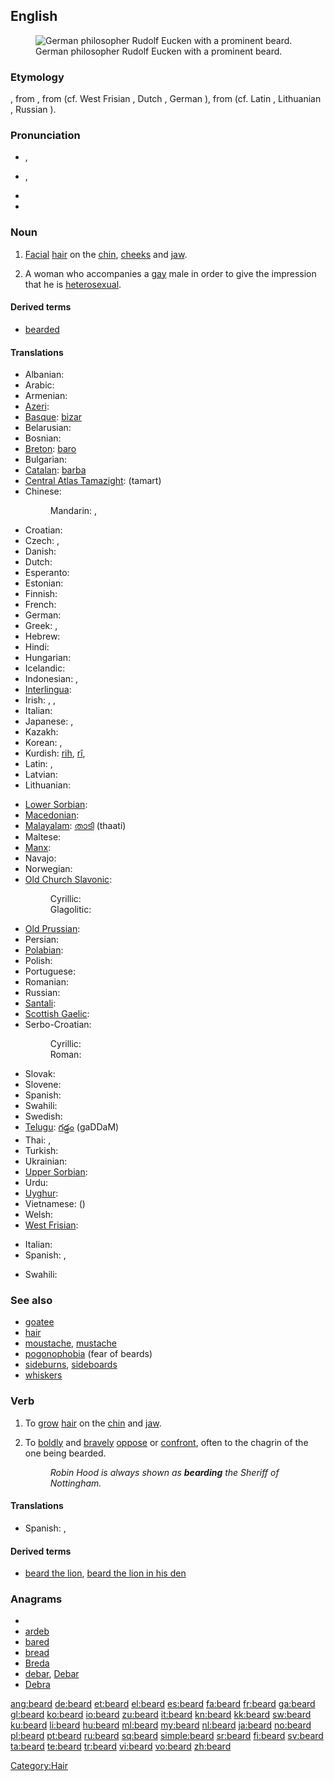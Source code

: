 ==English==
{{wikipedia}}
[[Image:Eucken-im-Alter.png|thumb|right|German philosopher Rudolf Eucken with a prominent beard.]]

===Etymology===
{{etyl|enm}} {{term|berd|lang=enm}}, from {{etyl|ang}} {{term|beard|lang=ang}}, from {{proto|Germanic|ƀarđaz}} (cf. West Frisian {{term|burd|lang=fry}}, Dutch {{term|baard|lang=nl}}, German {{term|Bart|lang=de}}), from {{proto|Indo-European|bʰardʰ-eh₂}} (cf. Latin {{term|barba|lang=la}}, Lithuanian {{term|barzdà|lang=lt}}, Russian {{term|sc=Cyrl|борода|tr=borodá|lang=ru}}).

===Pronunciation===
* {{a|UK}} {{IPA|/bɪə(ɹ)d/}}, {{SAMPA|/bI@(r\)d/}}
* {{a|US}} {{IPA|/bɪɹd/|/biɚd}}, {{SAMPA|/bir\d/|/bi@`d/}}
* {{audio|en-us-beard.ogg|Audio (US)}}
* {{rhymes|ɪə(r)d}}

===Noun===
{{en-noun}}

# [[facial|Facial]] [[hair]] on the [[chin]], [[cheeks]] and [[jaw]].
# {{context|gay slang}} A woman who accompanies a [[gay]] male in order to give the impression that he is [[heterosexual]].

====Derived terms====
* [[bearded]]

====Translations====
{{trans-top|facial hair}}
* Albanian: {{t-|sq|mjekër|xs=Albanian}}
* Arabic: {{t-|ar|لحية|f|alt=لِحْيَة|tr=líHya}}
* Armenian: {{t|hy|մորուք|tr=moruk'|sc=Armn}}
* [[Azeri]]: {{t+|az|saqqal|xs=Azeri}}
* [[Basque]]: [[bizar]]
* Belarusian: {{t-|be|барада|f|tr=baradá|xs=Belarusian}}
* Bosnian: {{t-|bs|brada|f}}
* [[Breton]]: [[baro]] {{m}}
* Bulgarian: {{t+|bg|брада|f|tr=bradá}}
* [[Catalan]]: [[barba]] {{f}}
* [[Central Atlas Tamazight]]: {{Tfng|[[ⵜⴰⵎⴰⵔⵜ]]}} (tamart) {{f}}
* Chinese:
*: Mandarin: {{t|zh|鬍子|sc=Hani}}, {{t|zh|胡子|tr=húzi|sc=Hani}}
* Croatian: {{t+|hr|brada|f}}
* Czech: {{t-|cs|brada|f}}, {{t+|cs|vous|m}}
* Danish: {{t-|da|skæg|n}}
* Dutch: {{t+|nl|baard|m}}
* Esperanto: {{t-|eo|barbo|xs=Esperanto}}
* Estonian: {{t-|et|habe}}
* Finnish: {{t+|fi|parta}}
* French: {{t+|fr|barbe|f}}
* German: {{t+|de|Bart|m}}
* Greek: {{t+|el|γένι|n|tr=géni}}, {{t|el|γενειάδα|f|tr=geneiáda|sc=Grek}}
* Hebrew: {{t|he|זקן|n|tr=zaqan|sc=Hebr}}
* Hindi: {{t|hi|दाढी|tr=dāḍhī|sc=Deva}}
* Hungarian: {{t+|hu|szakáll}}
* Icelandic: {{t+|is|skegg|n}}
* Indonesian: {{t|id|janggut|xs=Indonesian}}, {{t|id|jenggot|xs=Indonesian}}
* [[Interlingua]]: {{t-|ia|barba|xs=Interlingua}}
* Irish: {{t+|ga|féasóg|f|xs=Irish}}, {{t-|ga|meigeall|m|xs=Irish}}, {{t-|ga|ulcha|f|xs=Irish}}
* Italian: {{t+|it|barba|f}}
* Japanese: {{t|ja|顎鬚|tr=あごひげ, agohige}}, {{t|ja|あごひげ|tr=agohige|sc=Jpan}}
* Kazakh: {{t-|kk|сақал|tr=saqal|sc=Cyrl|xs=Kazakh}}
* Korean: {{t|ko|수염|tr=suyeom|sc=Kore}}, {{t|ko|턱수염|tr=teoksuyeom|sc=Kore}}
* Kurdish: [[rih]], [[rî]], {{ku-Arab|[[ڕیش]]}}
* Latin: {{t+|la|barba}}, {{t|la|barba|f}}
* Latvian: {{t-|lv|bārda|f|xs=Latvian}}
* Lithuanian: {{t+|lt|barzda|f|xs=Lithuanian}}
{{trans-mid}}
* [[Lower Sorbian]]: {{tø|dsb|borda|f|xs=Lower Sorbian}}
* [[Macedonian]]: {{t-|mk|брада|f|tr=bráda}}
* [[Malayalam]]: [[താടി]] (thaati)
* Maltese: {{t-|mt|daqna|f|xs=Maltese}}
* [[Manx]]: {{t-|gv|faasaag|xs=Manx}}
* Navajo: {{tø|nv|dághá}}
* Norwegian: {{t+|no|skjegg|n}}
* [[Old Church Slavonic]]:
*: Cyrillic: {{tø|cu|брада|f|tr=brada|sc=Cyrl|xs=Old Church Slavonic}}
*: Glagolitic: {{tø|cu|ⰁⰓⰀⰄⰀ|f|tr=brada|sc=Glag|xs=Old Church Slavonic}}
* [[Old Prussian]]: {{tø|prg|bordus|xs=Old Prussian}}
* Persian: {{t|fa|ریش|tr=riš|sc=fa-Arab}}
* [[Polabian]]: {{tø|pox|brödă|f|xs=Polabian}}
* Polish: {{t+|pl|broda|f}}
* Portuguese: {{t+|pt|barba|f}}
* Romanian: {{t+|ro|barbă|f}}
* Russian: {{t+|ru|борода|f|tr=borodá}}
* [[Santali]]: {{tø|sat|ᱥᱳᱫᱨᱳ|tr=sodro|sc=Olck}}
* [[Scottish Gaelic]]: {{t-|gd|feusag|f|xs=Scottish Gaelic}}
* Serbo-Croatian:
*: Cyrillic: {{t|sh|брада|f|sc=Cyrl}}
*: Roman: {{t|sh|brada|f}}
* Slovak: {{t-|sk|brada|f}}
* Slovene: {{t+|sl|brada|f}}
* Spanish: {{t+|es|barba|f}}
* Swahili: {{t+|sw|ndevu|xs=Swahili}}
* Swedish: {{t+|sv|skägg|n}}
* [[Telugu]]: [[గడ్డం]] (gaDDaM)
* Thai: {{t|th|หนวดเครา|tr=nùat krao|sc=Thai}}, {{t|th|เครา|tr=krao|sc=Thai}}
* Turkish: {{t+|tr|sakal}}
* Ukrainian: {{t+|uk|борода|f|tr=borodá|xs=Ukrainian}}
* [[Upper Sorbian]]: {{tø|hsb|borda|f|xs=Upper Sorbian}}
* Urdu: {{t|ur|ریش|f|tr=rīš|sc=ur-Arab}}
* [[Uyghur]]: {{t|ug|ساقال|sc=ug-Arab}}
* Vietnamese: {{t|vi|râu}} ({{t|vi|鬍}})
* Welsh: {{t-|cy|barf|xs=Welsh}}
* [[West Frisian]]: {{t-|fy|burd|xs=West Frisian}}
{{trans-bottom}}

{{trans-top|woman accompanying a gay male}}
* Italian: {{t+|it|appuntamento di copertura}}
* Spanish: {{t-|es|jotera|f}}, {{t+|es|pantalla|f}}
{{trans-mid}}
* Swahili: {{t+|sw|ndevu|xs=Swahili}}
{{trans-bottom}}

===See also===
* [[goatee]]
* [[hair]]
* [[moustache]], [[mustache]]
* [[pogonophobia]] (fear of beards)
* [[sideburns]], [[sideboards]]
* [[whiskers]]

===Verb===
{{en-verb}}

# {{obsolete}} To [[grow]] [[hair]] on the [[chin]] and [[jaw]].
# To [[boldly]] and [[bravely]] [[oppose]] or [[confront]], often to the chagrin of the one being bearded.
#: ''Robin Hood is always shown as '''bearding''' the Sheriff of Nottingham.''

====Translations====
{{trans-top|bravely oppose}}
* Spanish: {{t-|es|provocar}}, {{t-|es|mortificar}}
{{trans-mid}}
{{trans-bottom}}

====Derived terms====
* [[beard the lion]], [[beard the lion in his den]]

===Anagrams===
* {{alphagram|abder}}
* [[ardeb#English|ardeb]]
* [[bared#English|bared]]
* [[bread#English|bread]]
* [[Breda#English|Breda]]
* [[debar#English|debar]], [[Debar#English|Debar]]
* [[Debra#English|Debra]]

[[Category:Hair]]

[[ang:beard]]
[[de:beard]]
[[et:beard]]
[[el:beard]]
[[es:beard]]
[[fa:beard]]
[[fr:beard]]
[[ga:beard]]
[[gl:beard]]
[[ko:beard]]
[[io:beard]]
[[zu:beard]]
[[it:beard]]
[[kn:beard]]
[[kk:beard]]
[[sw:beard]]
[[ku:beard]]
[[li:beard]]
[[hu:beard]]
[[ml:beard]]
[[my:beard]]
[[nl:beard]]
[[ja:beard]]
[[no:beard]]
[[pl:beard]]
[[pt:beard]]
[[ru:beard]]
[[sq:beard]]
[[simple:beard]]
[[sr:beard]]
[[fi:beard]]
[[sv:beard]]
[[ta:beard]]
[[te:beard]]
[[tr:beard]]
[[vi:beard]]
[[vo:beard]]
[[zh:beard]]